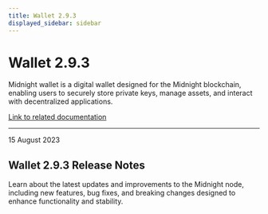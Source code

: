 ```yaml
---
title: Wallet 2.9.3
displayed_sidebar: sidebar
---
```


# Wallet 2.9.3

Midnight wallet is a digital wallet designed for the Midnight blockchain, enabling users to securely store private keys, manage assets, and interact with decentralized applications.

[Link to related documentation](../../learn/introduction/wallets)


---

<div 
  style={{
    marginTop: '0',
    fontSize: '1rem',
    fontWeight: 'normal',
    marginBottom: '0.5rem'
  }}
>
  15 August 2023
</div>

## Wallet 2.9.3 Release Notes

Learn about the latest updates and improvements to the Midnight node, including new features, bug fixes, and breaking changes designed to enhance functionality and stability.
